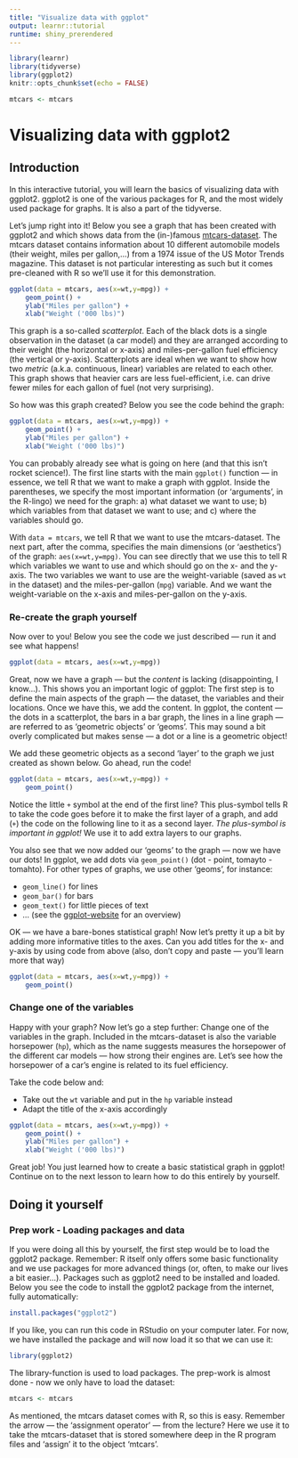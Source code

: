 ```yaml
---
title: "Visualize data with ggplot"
output: learnr::tutorial
runtime: shiny_prerendered
---
```


```r
library(learnr)
library(tidyverse)
library(ggplot2)
knitr::opts_chunk$set(echo = FALSE)

mtcars <- mtcars

```


# Visualizing data with ggplot2

## Introduction

In this interactive tutorial, you will learn the basics of visualizing data with ggplot2. ggplot2 is one of the various packages for R, and the most widely used package for graphs. It is also a part of the tidyverse.

Let's jump right into it! Below you see a graph that has been created with ggplot2 and which shows data from the (in-)famous [mtcars-dataset](https://stat.ethz.ch/R-manual/R-patched/library/datasets/html/mtcars.html). The mtcars dataset contains information about 10 different automobile models (their weight, miles per gallon,...) from a 1974 issue of the US Motor Trends magazine. This dataset is not particular interesting as such but it comes pre-cleaned with R so we'll use it for this demonstration.

```r

ggplot(data = mtcars, aes(x=wt,y=mpg)) +
    geom_point() +
    ylab("Miles per gallon") +
    xlab("Weight ('000 lbs)")

```

This graph is a so-called *scatterplot*. Each of the black dots is a single observation in the dataset (a car model) and they are arranged according to their weight (the horizontal or x-axis) and miles-per-gallon fuel efficiency (the vertical or y-axis). Scatterplots are ideal when we want to show how two *metric* (a.k.a. continuous, linear) variables are related to each other. This graph shows that heavier cars are less fuel-efficient, i.e. can drive fewer miles for each gallon of fuel (not very surprising).

So how was this graph created? Below you see the code behind the graph:
```r
ggplot(data = mtcars, aes(x=wt,y=mpg)) +
    geom_point() +
    ylab("Miles per gallon") +
    xlab("Weight ('000 lbs)")
```

You can probably already see what is going on here (and that this isn't rocket science!). The first line starts with the main `ggplot()` function --- in essence, we tell R that we want to make a graph with ggplot. Inside the parentheses, we specify the most important information (or 'arguments', in the R-lingo) we need for the graph: a) what dataset we want to use; b) which variables from that dataset we want to use; and c) where the variables should go. 

With `data = mtcars`, we tell R that we want to use the mtcars-dataset. The next part, after the comma, specifies the main dimensions (or 'aesthetics') of the graph: `aes(x=wt,y=mpg)`. You can see directly that we use this to tell R which variables we want to use and which should go on the x- and the y-axis. The two variables we want to use are the weight-variable (saved as `wt` in the dataset) and the miles-per-gallon (`mpg`) variable. And we want the weight-variable on the x-axis and miles-per-gallon on the y-axis.

### Re-create the graph yourself

Now over to you! Below you see the code we just described --- run it and see what happens!

```r
ggplot(data = mtcars, aes(x=wt,y=mpg))
```

Great, now we have a graph --- but the *content* is lacking (disappointing, I know...). This shows you an important logic of ggplot: The first step is to define the main aspects of the graph --- the dataset, the variables and their locations. Once we have this, we add the content. In ggplot, the content --- the dots in a scatterplot, the bars in a bar graph, the lines in a line graph --- are referred to as 'geometric objects' or 'geoms'. This may sound a bit overly complicated but makes sense --- a dot or a line is a geometric object! 

We add these geometric objects as a second 'layer' to the graph we just created as shown below. Go ahead, run the code!
```r
ggplot(data = mtcars, aes(x=wt,y=mpg)) +
    geom_point()
```

Notice the little `+` symbol at the end of the first line? This plus-symbol tells R to take the code goes before it to make the first layer of a graph, and add (`+`) the code on the following line to it as a second layer. *The plus-symbol is important in ggplot!* We use it to add extra layers to our graphs.

You also see that we now added our 'geoms' to the graph --- now we have our dots! In ggplot, we add dots via `geom_point()` (dot - point, tomayto - tomahto). For other types of graphs, we use other 'geoms', for instance:

* `geom_line()` for lines
* `geom_bar()` for bars
* `geom_text()` for little pieces of text
* ... (see the [ggplot-website](https://ggplot2.tidyverse.org/reference/) for an overview)

OK --- we have a bare-bones statistical graph! Now let's pretty it up a bit by adding more informative titles to the axes. Can you add titles for the x- and y-axis by using code from above (also, don't copy and paste --- you'll learn more that way)

```r
ggplot(data = mtcars, aes(x=wt,y=mpg)) +
    geom_point()
```

### Change one of the variables

Happy with your graph? Now let's go a step further: Change one of the variables in the graph. Included in the mtcars-dataset is also the variable horsepower (`hp`), which as the name suggests measures the horsepower of the different car models --- how strong their engines are. Let's see how the horsepower of a car's engine is related to its fuel efficiency.

Take the code below and:

* Take out the `wt` variable and put in the `hp` variable instead
* Adapt the title of the x-axis accordingly

```r
ggplot(data = mtcars, aes(x=wt,y=mpg)) +
    geom_point() +
    ylab("Miles per gallon") +
    xlab("Weight ('000 lbs)")
```

Great job! You just learned how to create a basic statistical graph in ggplot! Continue on to the next lesson to learn how to do this entirely by yourself.

## Doing it yourself

### Prep work - Loading packages and data

If you were doing all this by yourself, the first step would be to load the ggplot2 package. Remember: R itself only offers some basic functionality and we use packages for 
more advanced things (or, often, to make our lives a bit easier...). Packages such as ggplot2 need to be installed and loaded. Below you see the code to install the ggplot2 package from the internet, fully automatically:

```r
install.packages("ggplot2")
```

If you like, you can run this code in RStudio on your computer later. For now, we have installed the package and will now load it so that we can use it:
```r
library(ggplot2)
```

The library-function is used to load packages. The prep-work is almost done - now we only have to load the dataset:
```r
mtcars <- mtcars
```
As mentioned, the mtcars dataset comes with R, so this is easy. Remember the arrow --- the 'assignment operator' --- from the lecture? Here we use it to take the mtcars-dataset that is stored somewhere deep in the R program files and 'assign' it to the object 'mtcars'.
